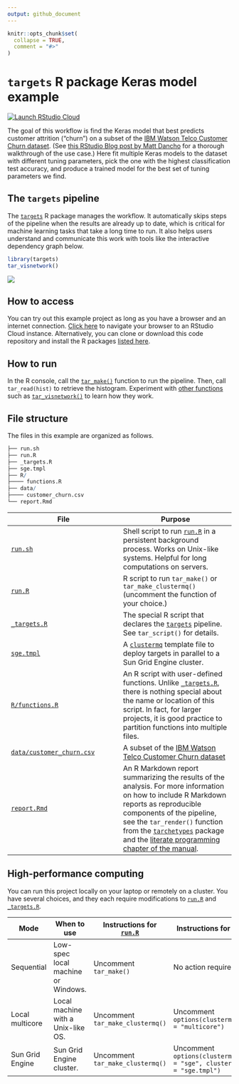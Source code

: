 ```yaml
---
output: github_document
---
```


```r
knitr::opts_chunk$set(
  collapse = TRUE,
  comment = "#>"
)
```

# `targets` R package Keras model example

[![Launch RStudio Cloud](https://img.shields.io/badge/RStudio-Cloud-blue)](https://rstudio.cloud/project/1430828/)

The goal of this workflow is find the Keras model that best predicts customer attrition ("churn") on a subset of the [IBM Watson Telco Customer Churn dataset](https://www.ibm.com/communities/analytics/watson-analytics-blog/predictive-insights-in-the-telco-customer-churn-data-set/). (See [this RStudio Blog post by Matt Dancho](https://blogs.rstudio.com/ai/posts/2018-01-11-keras-customer-churn/) for a thorough walkthrough of the use case.) Here fit multiple Keras models to the dataset with different tuning parameters, pick the one with the highest classification test accuracy, and produce a trained model for the best set of tuning parameters we find.

## The `targets` pipeline

The [`targets`](https://github.com/wlandau/targets) R package manages the workflow. It automatically skips steps of the pipeline when the results are already up to date, which is critical for machine learning tasks that take a long time to run. It also helps users understand and communicate this work with tools like the interactive dependency graph below.

```r
library(targets)
tar_visnetwork()
```

![](./images/graph.png)

## How to access

You can try out this example project as long as you have a browser and an internet connection. [Click here](https://rstudio.cloud/project/1430828/) to navigate your browser to an RStudio Cloud instance. Alternatively, you can clone or download this code repository and install the R packages [listed here](https://github.com/wlandau/targets-minimal/blob/03835c2aa4679dcf3f28c623a06d7505b18bee17/DESCRIPTION#L25-L30).

## How to run

In the R console, call the [`tar_make()`](https://wlandau.github.io/targets/reference/tar_make.html) function to run the pipeline. Then, call `tar_read(hist)` to retrieve the histogram. Experiment with [other functions](https://wlandau.github.io/targets/reference/index.html) such as [`tar_visnetwork()`](https://wlandau.github.io/targets/reference/tar_visnetwork.html) to learn how they work.

## File structure

The files in this example are organized as follows.

```r
├── run.sh
├── run.R
├── _targets.R
├── sge.tmpl
├── R/
├──── functions.R
├── data/
├──── customer_churn.csv
└── report.Rmd
```

File | Purpose
---|---
[`run.sh`](https://github.com/wlandau/targets-keras/blob/main/run.sh) | Shell script to run [`run.R`](https://github.com/wlandau/targets-keras/blob/main/run.R) in a persistent background process. Works on Unix-like systems. Helpful for long computations on servers.
[`run.R`](https://github.com/wlandau/targets-keras/blob/main/run.R) | R script to run `tar_make()` or `tar_make_clustermq()` (uncomment the function of your choice.)
[`_targets.R`](https://github.com/wlandau/targets-keras/blob/main/_targets.R) | The special R script that declares the [`targets`](https://github.com/wlandau/targets) pipeline. See `tar_script()` for details.
[`sge.tmpl`](https://github.com/wlandau/targets-keras/blob/main/sge.tmpl) | A [`clustermq`](https://github.com/mschubert/clustermq) template file to deploy targets in parallel to a Sun Grid Engine cluster.
[`R/functions.R`](https://github.com/wlandau/targets-keras/blob/main/R/functions.R) | An R script with user-defined functions. Unlike [`_targets.R`](https://github.com/wlandau/targets-keras/blob/main/_targets.R), there is nothing special about the name or location of this script. In fact, for larger projects, it is good practice to partition functions into multiple files.
[`data/customer_churn.csv`](https://github.com/wlandau/targets-keras/blob/main/data/customer_churn.csv) | A subset of the [IBM Watson Telco Customer Churn dataset](https://www.ibm.com/communities/analytics/watson-analytics-blog/predictive-insights-in-the-telco-customer-churn-data-set/) 
[`report.Rmd`](https://github.com/wlandau/targets-keras/blob/main/report.Rmd) | An R Markdown report summarizing the results of the analysis. For more information on how to include R Markdown reports as reproducible components of the pipeline, see the `tar_render()` function from the [`tarchetypes`](https://wlandau.github.io/tarchetypes) package and the [literate programming chapter of the manual](https://wlandau.github.io/targets-manual/files.html#literate-programming).

## High-performance computing

You can run this project locally on your laptop or remotely on a cluster. You have several choices, and they each require modifications to [`run.R`](https://github.com/wlandau/targets-keras/blob/main/run.R) and [`_targets.R`](https://github.com/wlandau/targets-keras/blob/main/_targets.R).

Mode | When to use | Instructions for [`run.R`](https://github.com/wlandau/targets-keras/blob/main/run.R) | Instructions for [`_targets.R`](https://github.com/wlandau/targets-keras/blob/main/_targets.R)
---|---|---|---
Sequential | Low-spec local machine or Windows. | Uncomment `tar_make()` | No action required.
Local multicore | Local machine with a Unix-like OS. | Uncomment `tar_make_clustermq()` | Uncomment `options(clustermq.scheduler = "multicore")`
Sun Grid Engine | Sun Grid Engine cluster. | Uncomment `tar_make_clustermq()` | Uncomment `options(clustermq.scheduler = "sge", clustermq.template = "sge.tmpl")`
